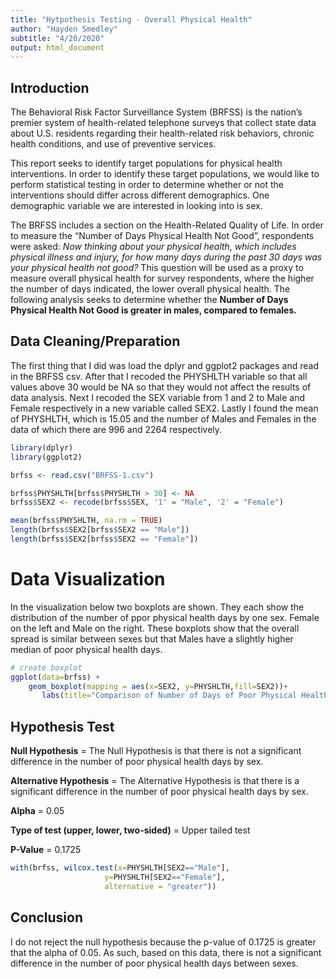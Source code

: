 ```yaml
---
title: "Hytpothesis Testing - Overall Physical Health"
author: "Hayden Smedley"
subtitle: "4/20/2020"
output: html_document
---
```


## Introduction
The Behavioral Risk Factor Surveillance System (BRFSS) is the nation's premier system of health-related telephone surveys that collect state data about U.S. residents regarding their health-related risk behaviors, chronic health conditions, and use of preventive services. 

This report seeks to identify target populations for physical health interventions. In order to identify these target populations, we would like to perform statistical testing in order to determine whether or not the interventions should differ across different demographics. One demographic variable we are interested in looking into is sex. 

The BRFSS includes a section on the Health-Related Quality of Life. In order to measure the "Number of Days Physical Health Not Good", respondents were asked: *Now thinking about your physical health, which includes physical illness and injury, for how many days during the past 30 days was your physical health not good?* This question will be used as a proxy to measure overall physical health for survey respondents, where the higher the number of days indicated, the lower overall physical health. The following analysis seeks to determine whether the **Number of Days Physical Health Not Good is greater in males, compared to females.**

## Data Cleaning/Preparation
The first thing that I did was load the dplyr and ggplot2 packages and read in the BRFSS csv. After that I recoded the PHYSHLTH variable so that all values above 30 would be NA so that they would not affect the results of data analysis. Next I recoded the SEX variable from 1 and 2 to Male and Female respectively in a new variable called SEX2. Lastly I found the mean of PHYSHLTH, which is 15.05 and the number of Males and Females in the data of which there are 996 and 2264 respectively.

```r
library(dplyr)
library(ggplot2)

brfss <- read.csv("BRFSS-1.csv")

brfss$PHYSHLTH[brfss$PHYSHLTH > 30] <- NA
brfss$SEX2 <- recode(brfss$SEX, '1' = "Male", '2' = "Female")

mean(brfss$PHYSHLTH, na.rm = TRUE)
length(brfss$SEX2[brfss$SEX2 == "Male"])
length(brfss$SEX2[brfss$SEX2 == "Female"])

```


# Data Visualization
In the visualization below two boxplots are shown. They each show the distribution of the number of ppor physical health days by one sex. Female on the left and Male on the right. These boxplots show that the overall spread is similar between sexes but that Males have a slightly higher median of poor physical health days.

```r

# create boxplot
ggplot(data=brfss) +
    geom_boxplot(mapping = aes(x=SEX2, y=PHYSHLTH,fill=SEX2))+
       labs(title="Comparison of Number of Days of Poor Physical Health by Sex",x="Sex", y = "Number of Days of Poor Physical Health", fill="Sex")

```

## Hypothesis Test
**Null Hypothesis** = The Null Hypothesis is that there is not a significant difference in the number of poor physical health days by sex.

**Alternative Hypothesis** =  The Alternative Hypothesis is that there is a significant difference in the number of poor physical health days by sex.

**Alpha** = 0.05

**Type of test (upper, lower, two-sided)** = Upper tailed test

**P-Value** = 0.1725

```r

with(brfss, wilcox.test(x=PHYSHLTH[SEX2=="Male"], 
                     y=PHYSHLTH[SEX2=="Female"],
                     alternative = "greater"))

```

## Conclusion
I do not reject the null hypothesis because the p-value of 0.1725 is greater that the alpha of 0.05. As such, based on this data, there is not a significant difference in the number of poor physical health days between sexes.
